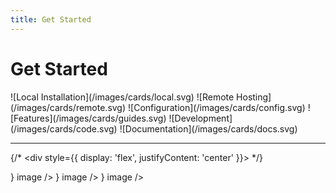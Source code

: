 ```yaml
---
title: Get Started
---
```



# Get Started

<Cards num={6}>
  <Cards.Card href="/docs/local" title="Local Installation" image arrow>
    ![Local Installation](/images/cards/local.svg)
  </Cards.Card>
  <Cards.Card href="/docs/remote" title="Remote Hosting" image arrow>
    ![Remote Hosting](/images/cards/remote.svg)
  </Cards.Card>
  <Cards.Card href="/docs/configuration" title="Configuration" image arrow>
    ![Configuration](/images/cards/config.svg)
  </Cards.Card>
  <Cards.Card href="/docs/user_guides" title="User Guides" image arrow>
    ![Features](/images/cards/guides.svg)
  </Cards.Card>
  <Cards.Card href="/docs/development" title="Development" image arrow>
    ![Development](/images/cards/code.svg)
  </Cards.Card>
  <Cards.Card href="/docs/documentation" title="Documentation" image arrow>
    ![Documentation](/images/cards/docs.svg)
  </Cards.Card>
</Cards>

---

{/* <div style={{ display: 'flex', justifyContent: 'center' }}> */}

<div>
  <Cards num={3}>
    <Cards.Card title="" href="/about" icon={<Logo />} image />
    <Cards.Card title="" href="/toolkit" icon={<ToolKit />} image />
    <Cards.Card title="" href="/changelog" icon={<Changelog />} image />
  </Cards>
</div>
